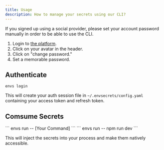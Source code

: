 ```yaml
---
title: Usage
description: How to manage your secrets using our CLI?
---
```


If you signed up using a social provider, please set your account password manually in order to be able to use the CLI.

1. Login to [the platform](https://app.envsecrets.com).
1. Click on your avatar in the header.
1. Click on "change password."
1. Set a memorable password.

## Authenticate

```
envs login
```

This will create your auth session file in `~/.envsecrets/config.yaml` containing your access token and refresh token.

## Comsume Secrets

<Tabs>
  <Tab title="Command">
    ```
    envs run -- [Your Command]
    ```
  </Tab>
  <Tab title="Example">
    ```
    envs run -- npm run dev
    ```
  </Tab>
</Tabs>

This will inject the secrets into your process and make them natively accessible.
